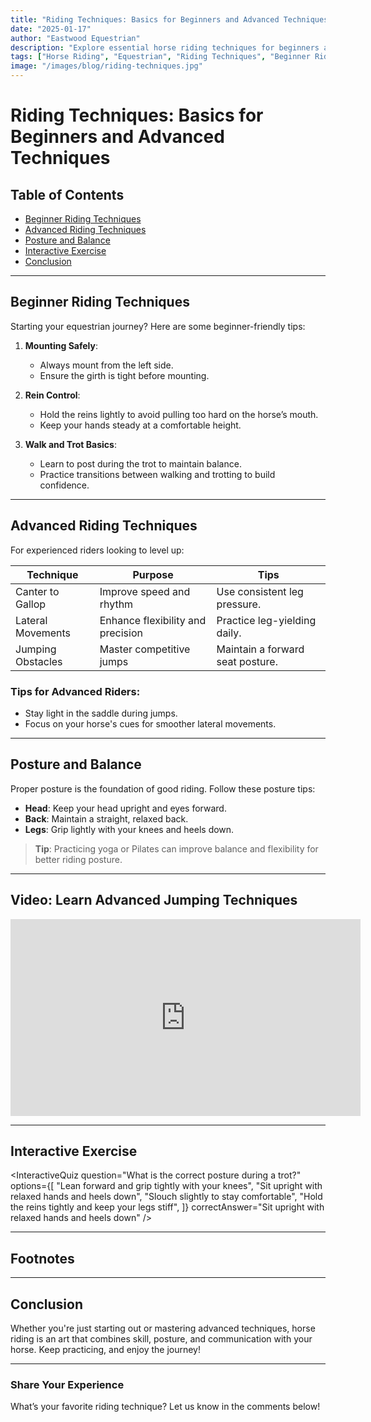 ```yaml
---
title: "Riding Techniques: Basics for Beginners and Advanced Techniques"
date: "2025-01-17"
author: "Eastwood Equestrian"
description: "Explore essential horse riding techniques for beginners and advanced riders, including posture, control, and tips for mastering complex maneuvers."
tags: ["Horse Riding", "Equestrian", "Riding Techniques", "Beginner Riding"]
image: "/images/blog/riding-techniques.jpg"
---
```


# Riding Techniques: Basics for Beginners and Advanced Techniques

## Table of Contents

- [Beginner Riding Techniques](#beginner-riding-techniques)
- [Advanced Riding Techniques](#advanced-riding-techniques)
- [Posture and Balance](#posture-and-balance)
- [Interactive Exercise](#interactive-exercise)
- [Conclusion](#conclusion)

---

## Beginner Riding Techniques

Starting your equestrian journey? Here are some beginner-friendly tips:

1. **Mounting Safely**:

   - Always mount from the left side.
   - Ensure the girth is tight before mounting.

2. **Rein Control**:

   - Hold the reins lightly to avoid pulling too hard on the horse’s mouth.
   - Keep your hands steady at a comfortable height.

3. **Walk and Trot Basics**:
   - Learn to post during the trot to maintain balance.
   - Practice transitions between walking and trotting to build confidence.

[^1]: Beginners often struggle with rein control. Start with short sessions to avoid overwhelming both the rider and the horse.

---

## Advanced Riding Techniques

For experienced riders looking to level up:

| **Technique**     | **Purpose**                       | **Tips**                         |
| ----------------- | --------------------------------- | -------------------------------- |
| Canter to Gallop  | Improve speed and rhythm          | Use consistent leg pressure.     |
| Lateral Movements | Enhance flexibility and precision | Practice leg-yielding daily.     |
| Jumping Obstacles | Master competitive jumps          | Maintain a forward seat posture. |

### Tips for Advanced Riders:

- Stay light in the saddle during jumps.
- Focus on your horse's cues for smoother lateral movements.

---

## Posture and Balance

Proper posture is the foundation of good riding. Follow these posture tips:

- **Head**: Keep your head upright and eyes forward.
- **Back**: Maintain a straight, relaxed back.
- **Legs**: Grip lightly with your knees and heels down.

> **Tip**: Practicing yoga or Pilates can improve balance and flexibility for better riding posture.

---

## Video: Learn Advanced Jumping Techniques

<iframe
  width="560"
  height="315"
  src="https://www.youtube.com/embed/example"
  title="YouTube video player"
  frameborder="0"
  allow="accelerometer; autoplay; clipboard-write; encrypted-media; gyroscope; picture-in-picture"
  allowfullscreen
></iframe>

---

## Interactive Exercise

<InteractiveQuiz
  question="What is the correct posture during a trot?"
  options={[
    "Lean forward and grip tightly with your knees",
    "Sit upright with relaxed hands and heels down",
    "Slouch slightly to stay comfortable",
    "Hold the reins tightly and keep your legs stiff",
  ]}
  correctAnswer="Sit upright with relaxed hands and heels down"
/>

---

## Footnotes

[^1]: Rein control is a common challenge for beginners. Practicing with an instructor helps build confidence.

[^2]: Advanced techniques like lateral movements are easier to master with consistent practice and patience.

---

## Conclusion

Whether you're just starting out or mastering advanced techniques, horse riding is an art that combines skill, posture, and communication with your horse. Keep practicing, and enjoy the journey!

---

### Share Your Experience

What’s your favorite riding technique? Let us know in the comments below!

